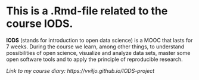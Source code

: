 # This is a .Rmd-file related to the course IODS.
**IODS** (stands for introduction to open data science) is a MOOC that lasts for 7 weeks.
During the course we learn, among other things, to understand possibilities of open science, visualize and analyze data sets, master some open software tools and to apply the principle of reproducible research.

*Link to my course diary: https://vviljo.github.io/IODS-project *
